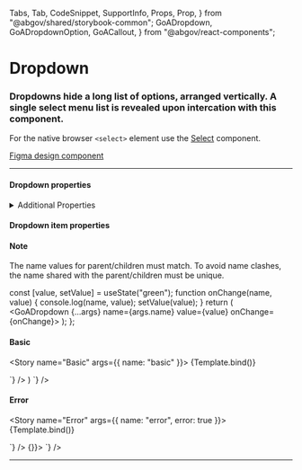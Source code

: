   Tabs,
  Tab,
  CodeSnippet,
  SupportInfo,
  Props,
  Prop,
} from "@abgov/shared/storybook-common";
  GoADropdown,
  GoADropdownOption,
  GoACallout,
} from "@abgov/react-components";

<Meta title="Components/Dropdown" />

# Dropdown

### Dropdowns hide a long list of options, arranged vertically. A single select menu list is revealed upon intercation with this component.

For the native browser `<select>` element use the [Select](?path=/docs/components-select--basic) component.

[Figma design component](https://www.figma.com/file/3pb2IK8s2QUqWieH79KdN7/%E2%9D%96-Components-%7C-DIO-DS?node-id=700%3A7316)

---

#### Dropdown properties

<Props showTabs={true}>
  <Prop
    name="name"
    type="string"
    required="true"
    description="Must be unique in the rendered view and must match the children's name"
  />
  <Prop
    name="value"
    type="string"
    description="Stores the value of the item selected from the dropdown"
  />
  <Prop
    name="leadingIcon"
    type="GoAIconType"
    description="Show an icon to the left of the dropdown option"
  />
  <Prop
    name="maxHeight"
    type="string"
    defaultValue="276px"
    description="Maximum height of the dropdown menu items popover"
  />
  <Prop
    name="placeholder"
    type="string"
    description="The text displayed for the dropdown before a selection is made."
  />
  <Prop
    name="width"
    type="string"
    description="Override the autosized menu width"
  />
  <Prop
    name="disabled"
    type="boolean"
    defaultValue="false"
    description="Disable this control"
  />
  <Prop
    name="error"
    type="boolean"
    defaultValue="false"
    description="Show an error state"
  />
  <Prop
    name="ariaLabel"
    type="string"
    description="Defines how the selected value will be translated for the screen reader. If not specified it will fall back to the name"
  />
  <Prop
    name="onChange"
    lang="react"
    type="(name: string, values: string[] | string) => void"
    description="Callback function when dropdown value is changed"
  />
</Props>

<details>
  <summary>Additional Properties</summary>
  <Props showTabs={true}>
    <Prop
      name="mt"
      type="none | 3xs | 2xs | xs | s | m | l | xl | 2xl | 3xl | 4xl"
      defaultValue="none"
      description="Top margin"
    />
    <Prop
      name="mr"
      type="none | 3xs | 2xs | xs | s | m | l | xl | 2xl | 3xl | 4xl"
      defaultValue="none"
      description="Right margin"
    />
    <Prop
      name="mb"
      type="none | 3xs | 2xs | xs | s | m | l | xl | 2xl | 3xl | 4xl"
      defaultValue="none"
      description="Bottom margin"
    />
    <Prop
      name="ml"
      type="none | 3xs | 2xs | xs | s | m | l | xl | 2xl | 3xl | 4xl"
      defaultValue="none"
      description="Left margin"
    />
  </Props>
</details>

#### Dropdown item properties

<Props>
  <Prop
    name="name"
    type="string"
    description="Must match the name of the parent GoADropdown component"
  />
  <Prop
    name="value"
    type="string"
    description="The value of the item. This value will be contained within the onChange event"
  />
  <Prop
    name="label"
    type="string"
    description="The displayed value within the selection box. The `value` property is the fallback value."
  />
</Props>

#### Note

<Story name="Information">
  <GoACallout type="information">
    The name values for parent/children must match. To avoid name clashes, the
    name shared with the parent/children must be unique.
  </GoACallout>
</Story>

  const [value, setValue] = useState("green");
  function onChange(name, value) {
    console.log(name, value);
    setValue(value);
  }
  return (
    <GoADropdown {...args} name={args.name} value={value} onChange={onChange}>
      <GoADropdownOption name={args.name} value="red" label="Red" />
      <GoADropdownOption name={args.name} value="green" label="Green" />
      <GoADropdownOption name={args.name} value="blue" label="Blue" />
    </GoADropdown>
  );
};

#### Basic

<Story name="Basic" args={{ name: "basic" }}>
  {Template.bind()}
</Story>

<Tabs>
  <Tab label="Web Component" hidden={true}>
    <CodeSnippet
      lang="html"
      code={`
        <goa-dropdown id="dropdown" name="colors">
          <goa-dropdown-item value="red" name="colors" label="Red" />
          <goa-dropdown-item value="green" name="colors" label="Green" />
          <goa-dropdown-item value="blue" name="colors" label="Blue" />
        </goa-dropdown>
      `}
    />
    <CodeSnippet
      lang="js"
      code={`
        var dropdown = document.getElementById("dropdown");
        dropdown.addEventListener("_change", e => {
          console.log("_change", e.detail);
          dropdown.setAttribute("value", e.detail.value);
        });
      `}
    />
  </Tab>
  <Tab label="Angular">
    <CodeSnippet
      lang="html"
      code={`
        <goa-dropdown
          goaValue
          name="colors"
          [formControl]="reactiveFormCtrl"
          [value]="reactiveFormCtrl.value">
          <goa-dropdown-item
            name="colors"
            *ngFor="let color of colors"
            [value]="color"
            [label]="color"
          >
          </goa-dropdown-item>
        </goa-dropdown>
      `}
    />
    <CodeSnippet
      lang="js"
      code={`
        export class MyComponent {
          colors: string[] = ['red', 'green', 'blue'];
          reactiveFormCtrl = new FormControl("red");
        }
      `}
    />
  </Tab>
  <Tab label="React">
    <CodeSnippet
      lang="tsx"
      code={`
        const [value, setValue] = useState('green');
        function onChange(name: string, value: string | string[]) {
          setValue(value);
        }
        return (
          <GoADropdown name="colors" value={value} onChange={onChange}>
            <GoADropdownOption name="colors" value="red" label="Red" />
            <GoADropdownOption name="colors" value="green" label="Green" />
            <GoADropdownOption name="colors" value="blue" label="Blue" />
          </GoADropdown>
        )
      `}
    />
  </Tab>
</Tabs>

#### Error

<Story name="Error" args={{ name: "error", error: true }}>
  {Template.bind()}
</Story>

<Tabs>
  <Tab label="Web Component" hidden={true}>
    <CodeSnippet
      lang="html"
      code={`
        <goa-dropdown id="dropdown" name="colors" error="true">
          <goa-dropdown-item value="red" name="colors" label="Red" />
          <goa-dropdown-item value="green" name="colors" label="Green" />
          <goa-dropdown-item value="blue" name="colors" label="Blue" />
        </goa-dropdown>
      `}
    />
  </Tab>
  <Tab label="Angular">
    <CodeSnippet
      lang="html"
      code={`
        <goa-dropdown name="colors" error="true">
          <goa-dropdown-item value="red" name="colors" label="Red"></goa-dropdown-item>
          <goa-dropdown-item value="green" name="colors" label="Green"></goa-dropdown-item>
          <goa-dropdown-item value="blue" name="colors" label="Blue"></goa-dropdown-item>
        </goa-dropdown>
      `}
    />
  </Tab>
  <Tab label="React">
    <CodeSnippet
      lang="tsx"
      code={`
        <GoADropdown name="colors" error={true} value={value} onChange={() => {}}>
          <GoADropdownOption name="colors" value="red" label="Red" />
          <GoADropdownOption name="colors" value="green" label="Green" />
          <GoADropdownOption name="colors" value="blue" label="Blue" />
        </GoADropdown>
      `}
    />
  </Tab>
</Tabs>

---

<SupportInfo />
